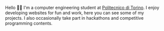 Hello 👋🏼 I'm a computer engineering student at [Politecnico di Torino](https://www.polito.it).
I enjoy developing websites for fun and work, here you can see some of my projects. 
I also occasionally take part in hackathons and competitive programming contents.

